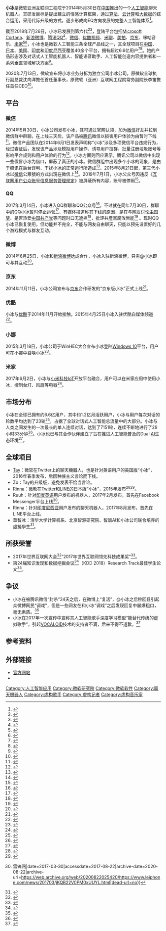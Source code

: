 {{NoteTA
|G1=IT
|1=zh-cn:微信;zh-tw:WeChat;
}}
'''小冰'''是微软亚洲互联网工程院于2014年5月30日在[[中国|中国]]推出的一个[[人工智能|人工智能]]聊天机器人。其研发目标是提出建立的情感计算框架，通过[[算法|算法]]、[[云计算|云计算]]和[[大数据|大数据]]的综合运用，采用代际升级的方式，逐步形成向EQ方向发展的完整人工智能体系<ref>{{cite web |title=微软AI产品小冰更新：能主动联系人类，会用她来做帮人的事 |url=https://www.thepaper.cn/newsDetail_forward_1771429 |website=www.thepaper.cn |accessdate=2018-10-27 |archive-date=2020-10-21 |archive-url=https://web.archive.org/web/20201021233437/https://www.thepaper.cn/newsDetail_forward_1771429 |dead-url=no }}</ref>。

截至2018年7月26日，小冰已发展到第六代<ref>{{Cite web|url=http://www.sohu.com/a/243549341_115565|title=微软小冰迎史上最大升级：第六代小冰情商更高 能从事创造性工作|accessdate=2018-07-26|date=2018-07-26|work=www.sohu.com|archive-date=2020-10-29|archive-url=https://web.archive.org/web/20201029113835/https://www.sohu.com/a/243549341_115565|dead-url=no}}</ref><ref>{{Cite web|url=http://tech.ifeng.com/a/20180726/45085594_0.shtml|title=将与小爱同学密切合作 微软正式发布第六代小冰|accessdate=2018-07-26|work=tech.ifeng.com|archive-date=2019-07-17|archive-url=https://web.archive.org/web/20190717224038/http://tech.ifeng.com/a/20180726/45085594_0.shtml|dead-url=no}}</ref>，登陆平台包括[[Microsoft_Cortana|Microsoft Cortana]]、[[新浪微博|新浪微博]]、[[腾讯QQ|腾讯QQ]]<ref>{{cite web|author1=dalong|title=QQ小冰怎么领养 手机QQ小冰领养方法介绍|url=http://www.chinaz.com/mobile/2017/0531/712668.shtml|website=chinaz.com|publisher=站长之家|accessdate=2017-06-19|date=2017-05-31|archive-date=2020-10-26|archive-url=https://web.archive.org/web/20201026055457/https://www.chinaz.com/mobile/2017/0531/712668.shtml|dead-url=no}}</ref>、[[微信|微信]]、[[优酷视频|优酷视频]]、[[米聊|米聊]]、[[美拍|美拍]]、[[京東商城|京东]]、咪咕音乐、[[小米集团#米家|米家]]<ref>{{cite web|url=http://www.msxiaoice.com/|title=微软小冰|work=www.msxiaoice.com|access-date=2014-07-05|archive-date=2021-01-28|archive-url=https://web.archive.org/web/20210128034310/http://www.msxiaoice.com/|dead-url=no}}</ref><ref>{{Cite news|url=http://www.ce.cn/culture/gd/201406/30/t20140630_3060711.shtml|title=小冰：曾经昙花一现 如今“傲娇”归来|publisher=中国经济网|date=2014-06-30|accessdate=2014-06-30|archive-date=2020-10-22|archive-url=https://web.archive.org/web/20201022054150/http://www.ce.cn/culture/gd/201406/30/t20140630_3060711.shtml|dead-url=no}}</ref>，小冰也是微软人工智能三条全球产品线之一，其全球项目在[[中国|中国]]、[[日本|日本]]、[[美国|美国]]、[[印度|印度]]和[[印度尼西亚|印度尼西亚]]覆盖40余个平台，拥有超过6.6亿用户<ref name="第五代">{{Cite web|url=http://tech.qq.com/a/20170822/036552.htm|title=微软发布第五代小冰 可以主动给人类打电话_科技_腾讯网|accessdate=2017-08-22|work=tech.qq.com|language=zh-CN|archive-date=2020-10-29|archive-url=https://web.archive.org/web/20201029135039/https://tech.qq.com/a/20170822/036552.htm|dead-url=no}}</ref><ref>{{Cite web|url=http://k.sina.com.cn/article_5206599584_1365667a0020002zmj.html?retcode=0|title=微软小冰刚刚宣布，用户量已经到达1亿|accessdate=2017-08-22|work=k.sina.com.cn|archive-date=2020-10-20|archive-url=https://web.archive.org/web/20201020225727/http://k.sina.com.cn/article_5206599584_1365667a0020002zmj.html?retcode=0|dead-url=no}}</ref>。她的产品形态涉及对话式人工智能机器人、智能语音助手、人工智能创造内容提供者和一系列垂直领域解决方案<ref>{{cite web |title=微软小冰智能再度升级 沈向洋谈为什么与第三方合作 |url=http://news.gmw.cn/2018-07/27/content_30139336.htm |accessdate=2018-10-27 |archive-date=2020-10-23 |archive-url=https://web.archive.org/web/20201023104819/http://news.gmw.cn/2018-07/27/content_30139336.htm |dead-url=no }}</ref>。

2020年7月13日，微软宣布将小冰业务分拆为独立公司小冰公司。原微软全球执行副总裁沈向洋擔任首任董事长，原微软（亚洲）互联网工程院常务副院长李笛擔任首任CEO<ref>{{cite news |title=36氪专访 |2=小冰CEO李笛：离开微软后，小冰的生存法则 |url=https://www.36kr.com/p/1006035696483333 |accessdate=2021-06-24 |archive-date=2021-03-22 |archive-url=https://web.archive.org/web/20210322193429/https://36kr.com/p/1006035696483333 |dead-url=no }}</ref>。
== 平台 ==
=== 微信 ===
2014年5月30日，小冰公司发布小冰，其可通过官网认领，加为[[微信|微信]]好友并拉到微信群中群聊。在上线三天后，该产品被[[腾讯|腾讯]]微信以损害用户体验为由暂时下线<ref>{{Cite news|url=http://tech.ifeng.com/mi/detail_2014_06/01/36613379_0.shtml|title=微软小冰停止运营 公告称“企鹅正在屠杀”|publisher=凤凰科技|date=2014-06-01|accessdate=2014-06-01|archive-date=2018-09-22|archive-url=https://web.archive.org/web/20180922070823/http://tech.ifeng.com/mi/detail_2014_06/01/36613379_0.shtml|dead-url=no}}</ref>。微信产品团队在2014年6月1日发表声明称“小冰”涉及多项微信平台违规行为，经过查证后，发现该产品涉及模拟用户操作、诱导用户拉群、批量注册垃圾账号等影响平台规则和用户体验的行为<ref>{{Cite web|url=http://it.sohu.com/20140602/n400321306.shtml|title=微软“小冰”涉微信违规 用户忧隐私-搜狐IT|accessdate=2017-07-31|work=it.sohu.com|date=2014-06-02|archive-date=2018-09-22|archive-url=https://web.archive.org/web/20180922063618/http://it.sohu.com/20140602/n400321306.shtml|dead-url=no}}</ref>。小冰方面则回应表示，腾讯公司以微信中出现一些假冒小冰为借口，屏蔽了真正的小冰。微信群组中出现多个小冰的现象，是由于腾讯在后台误判、干扰小冰的正常运行所造成<ref>{{cite news|title=微信封杀微软小冰冤不冤|url=http://news.ifeng.com/a/20140602/40554920_0.shtml|accessdate=2016-12-21|agency=北京青年报|date=2014-06-02|archive-date=2018-09-22|archive-url=https://web.archive.org/web/20180922063648/http://news.ifeng.com/a/20140602/40554920_0.shtml|dead-url=no}}</ref>。2015年8月21日起，第三代小冰以[[微信|微信]]公眾號的方式出現在微信上<ref>{{Cite news|url=http://www.aastocks.com/tc/stocks/news/aafn-content/NOW.687379/popular-news|title=微軟小冰重新登錄微信|publisher=AASTOCKS 財經新聞|date=2015-08-21|accessdate=2015-09-10|archive-date=2020-08-22|archive-url=https://web.archive.org/web/20200822024632/http://www.aastocks.com/tc/stocks/news/aafn-content/NOW.687379/popular-news|dead-url=no}}</ref>。2019年7月1日，小冰公众号因违反《[[s:互联网用户公众账号信息服务管理规定|互联网用户公众账号信息服务管理规定]]》被屏蔽所有内容，账号被停用<ref>{{Cite web|title=微软小冰公众号因违反规定被停用 - 微软小冰 - IT之家|url=https://www.ithome.com/0/431/027.htm|accessdate=2019-07-01|work=www.ithome.com|archive-date=2020-08-22|archive-url=https://web.archive.org/web/20200822024635/https://www.ithome.com/0/431/027.htm|dead-url=no}}</ref>。

=== QQ ===
2017年3月14日，小冰进入QQ群聊和QQ公众号<ref>{{Cite web|url=http://tech.ifeng.com/a/20170314/44554339_0.shtml|title=微软宣布小冰进入腾讯QQ群聊 探索AI+社交新玩法|accessdate=2017-07-31|work=tech.ifeng.com|archive-date=2018-09-22|archive-url=https://web.archive.org/web/20180922064259/http://tech.ifeng.com/a/20170314/44554339_0.shtml|dead-url=no}}</ref>。不过就在同年7月30日，群聊中的QQ小冰暂时停止运营<ref>{{Cite web|url=https://www.sohu.com/a/160914214_114760|title=腾讯QQ群机器人服务调整中：QQ小冰、Baby Q被关闭_搜狐科技_搜狐网|accessdate=2017-07-31|work=www.sohu.com|deadurl=yes|archiveurl=https://web.archive.org/web/20170731071436/https://www.sohu.com/a/160914214_114760|archivedate=2017-07-31|df=}}</ref>，有媒体报道称其下线的原因，是在与网友讨论[[中国梦|中国梦]]、是否热爱[[中国共产党|中国共产党]]等问题时口无遮拦<ref>{{cite news|title=聊天机器人造反？不爱党遭关闭|url=https://www.voachinese.com/a/china-chatbox-20170802/3969872.html|accessdate=2017-08-05|date=2017-08-03|publisher=[[美国之音|美国之音]]|archive-date=2020-08-22|archive-url=https://web.archive.org/web/20200822024650/https://www.voachinese.com/a/china-chatbox-20170802/3969872.html|dead-url=no}}</ref>，批評共產黨腐敗無能<ref>{{cite news|title=騰訊聊天AI「不愛黨」被關閉　批黨腐敗無能　稱中國夢是移民美國|url=https://news.mingpao.com/pns/dailynews/web_tc/article/20170802/s00013/1501609873306|accessdate=2017-08-05|publisher=[[明报|明报]]|date=2017-08-02|archive-date=2018-09-22|archive-url=https://web.archive.org/web/20180922063610/https://news.mingpao.com/pns/dailynews/web_tc/article/20170802/s00013/1501609873306|dead-url=no}}</ref>
。现时QQ小冰已恢复使用，但功能并不完全，不能与网友自由聊天，只能以预先设置好的几个游戏模式与群友互动。

===微博===
2014年6月25日，小冰和[[新浪微博|新浪微博]]达成合作，小冰入驻新浪微博，只需@小冰即可与其互动<ref name=微博>{{cite web |title=微软智能聊天机器人“小冰”进驻微博 |url=http://tech.sina.com.cn/it/2014-06-25/10109458142.shtml |website=tech.sina.com.cn |accessdate=2018-10-28 |archive-date=2020-08-22 |archive-url=https://web.archive.org/web/20200822024703/http://tech.sina.com.cn/it/2014-06-25/10109458142.shtml |dead-url=no }}</ref>。

===京东===
2014年11月11日，小冰公司宣布与[[京东商城|京东]]合作研发的“京东版小冰”正式上线<ref>{{Cite web|url=http://tech.qq.com/a/20141111/022449.htm|title=双11期间，微软宣布小冰进驻京东电商平台_科技_腾讯网|accessdate=2017-07-31|work=tech.qq.com|archive-date=2018-09-22|archive-url=https://web.archive.org/web/20180922063800/http://tech.qq.com/a/20141111/022449.htm|dead-url=no}}</ref>。

===优酷===
小冰与[[优酷|优酷]]于2014年11月开始接触，2015年4月25日小冰入驻优酷自媒体频道<ref>{{Cite web|url=http://yuanchuang.caijing.com.cn/2016/0425/4110620.shtml|title=微软小冰结盟优酷|accessdate=2017-07-31|author=梁辰|date=|publisher=|archive-date=2017-07-31|archive-url=https://web.archive.org/web/20170731072342/http://yuanchuang.caijing.com.cn/2016/0425/4110620.shtml|dead-url=no}}</ref>。
===小娜===
2015年3月18日，小冰公司于WinHEC大会宣布小冰登陆[[Windows_10|Windows 10]]平台，用户可在小娜中召唤小冰<ref>{{Cite web|url=http://www.csdn.net/article/2015-03-18/2824244-windows10-cortana-xiaobing|title=WinHEC：微软小娜与小冰正式登陆Windows 10平台-CSDN.NET|accessdate=2017-07-31|last=CSDN.NET|work=www.csdn.net|archive-date=2018-09-22|archive-url=https://web.archive.org/web/20180922140045/https://www.csdn.net/article/2015-03-18/2824244-windows10-cortana-xiaobing|dead-url=no}}</ref>。
===米家===
2017年6月2日，小冰与[[小米科技|小米科技]][[物联网|IoT]]开放平台融合{{fact}}，用户可以在米家应用中使用小冰，控制台灯、风扇等电器<ref>{{Cite web|url=https://www.ithome.com/html/android/312457.htm|title=小米米家APP安卓版更新：支持微软小冰语音控制 - 米家,小米,微软小冰 - IT之家|accessdate=2017-08-22|work=www.ithome.com|archive-date=2020-10-20|archive-url=https://web.archive.org/web/20201020175017/https://www.ithome.com/html/android/312457.htm|dead-url=no}}</ref>。

==市场分布==
小冰在全球已拥有约6.6亿用户，其中约1.2亿月活跃用户，小冰与用户每次对话的轮数平均达到了23轮<ref>{{cite web |title=微软第六代小冰发布 核心对话引擎和交互感官再次升级 |url=http://news.yule.com.cn/html/201807/275989.html |website=news.yule.com.cn |accessdate=2018-11-10 |archive-date=2020-08-22 |archive-url=https://web.archive.org/web/20200822025412/http://news.yule.com.cn/html/201807/275989.html |dead-url=no }}</ref>，占据了全球对话式人工智能总流量中的大部分。小冰与人类之间发生的一次最长的单人连续对话，达到了7151轮，连续不断地进行了29小时33分钟<ref>{{cite web |title=微软“小冰”用户超1亿 第五代开始拥有“高级感官” |url=http://tech.sina.com.cn/roll/2017-08-23/doc-ifykcqaw0948461.shtml |website=tech.sina.com.cn |accessdate=2018-11-10 |archive-date=2021-01-19 |archive-url=https://web.archive.org/web/20210119033228/http://tech.sina.com.cn/roll/2017-08-23/doc-ifykcqaw0948461.shtml |dead-url=no }}</ref>。小冰也已与其合作伙伴建立了旨在推进人工智能普及的Dual [[人工智能|AI]]生态环境<ref>{{cite web |title=第六代微软小冰面世：拥有完整人工智能框架 |url=http://www.cet.com.cn/cjpd/hg/gn/2045725.shtml |website=www.cet.com.cn |accessdate=2018-11-10 |archive-date=2018-11-28 |archive-url=https://web.archive.org/web/20181128090129/http://cet.com.cn/cjpd/hg/gn/2045725.shtml |dead-url=no }}</ref>。

== 全球项目 ==

*[[Tay|Tay]]：微软在Twitter上的聊天機器人，也是针对英语用户的美国版“小冰”，2016年春季发布，后因种族主义言论而下线。
*Zo：Tay的升级版，避免发表不恰当言论。
*[[Rinna|Rinna]]：微軟在[[Twitter|Twitter]]和[[LINE_(應用程式)|LINE]]的日本版“小冰”，2015年发布<ref>{{cite web|url=http://www.pcdiy.com.tw/detail/2204|title=颱風天太無聊？讓日本微軟小玲奈陪你LINE - PCDIY! online|work=www.pcdiy.com.tw|access-date=2016-04-02|archive-date=2020-08-22|archive-url=https://web.archive.org/web/20200822025435/http://www.pcdiy.com.tw/detail/2204|dead-url=no}}</ref><ref>{{cite web|url=http://www.zgonglue.com/a/201603/319697.html|title=都被玩壞了！微軟智慧哈拉機器人在日本成為死宅_Z攻略-專注于遊戲攻略的網站|work=www.zgonglue.com|access-date=2016-04-02|archive-date=2017-08-25|archive-url=https://web.archive.org/web/20170825204905/http://www.zgonglue.com/a/201603/319697.html|dead-url=no}}</ref>。
*Ruuh：针对[[印度英语|印度英语]]用户发布的机器人，2017年2月发布，首先在Facebook Messenger平台上线<ref>{{Cite news|url=https://www.leiphone.com/news/201703/jKQB22V0PM0xUUYL.html|title=继小冰、小娜、Rinna、Tay、Zo之后，微软再推全新聊天机器人Ruuh {{!}} 雷锋网|date=2017-03-30|accessdate=2017-08-22|archive-date=2020-08-22|archive-url=https://web.archive.org/web/20200822025420/https://www.leiphone.com/news/201703/jKQB22V0PM0xUUYL.html|dead-url=no}}</ref>。
*Rinna：针对[[印度尼西亚|印度尼西亚]]用户发布的聊天机器人，2017年8月发布，首先在LINE平台上线。
*華智冰：清华大学计算机系、北京智源研究院、智谱AI和小冰公司联合培养的虛擬學生<ref>{{cite news |title=清华大学迎来国内首个原创虚拟学生“华智冰” |url=https://www.tsinghua.edu.cn/info/1175/84993.htm |accessdate=2021-06-24 |archive-date=2021-08-15 |archive-url=https://web.archive.org/web/20210815094258/https://www.tsinghua.edu.cn/info/1175/84993.htm |dead-url=no }}</ref>。
==所获荣誉==
*2017年世界互联网大会<ref>{{cite web |title=第四届世界互联网大会举行“世界互联网领先科技成果发布活动” |url=http://media.people.com.cn/n1/2017/1204/c14677-29684633.html |website=media.people.com.cn |accessdate=2018-11-10 |archive-date=2020-08-22 |archive-url=https://web.archive.org/web/20200822025543/http://media.people.com.cn/n1/2017/1204/c14677-29684633.html |dead-url=no }}</ref>“2017年世界互联网领先科技成果奖”<ref>{{cite web |author1=杨威 何春中 陈 |title=未来的互联网长这样 18项全球互联网领先科技成果发布 |url=https://news.qq.com/a/20171204/013204.htm |website=news.qq.com |accessdate=2018-11-10 |archive-date=2020-08-22 |archive-url=https://web.archive.org/web/20200822025511/https://news.qq.com/a/20171204/013204.htm |dead-url=no }}</ref>。
*第24届知识发现和数据挖掘会议<ref>{{cite web |title=XiaoIce Band: A Melody and Arrangement Generation Framework for Pop Music |url=https://dl.acm.org/citation.cfm?id=3220105 |website=dl.acm.org |accessdate=2018-11-10}}</ref>（KDD 2018）Research Track最佳学生论文<ref>{{cite web |title=我校获数据挖掘领域顶级国际会议KDD 2018最佳学生论文奖 |url=http://cs.ustc.edu.cn/xwxx/kyxx/201809/t20180908_319063.html |website=cs.ustc.edu.cn |accessdate=2018-11-10 |archive-date=2018-11-10 |archive-url=https://web.archive.org/web/20181110200143/http://cs.ustc.edu.cn/xwxx/kyxx/201809/t20180908_319063.html |dead-url=no }}</ref>。

== 争议 ==

* 小冰在被腾讯微信“封杀”24天之后，在微博上“复活”，@小冰之后秒回且引起众微博网民“调戏”，但是一些网友在和小冰“调戏”之后发现回复中屡爆粗口，毫无素质。<ref>{{Cite web|url=http://tech.ifeng.com/internet/detail_2014_06/25/37010487_0.shtml|title=网友吐槽微软小冰满嘴脏话毫无素质|author=凤凰网科技|date=2014-06-25|access-date=2019-04-13|archive-date=2019-04-13|archive-url=https://web.archive.org/web/20190413152943/http://tech.ifeng.com/internet/detail_2014_06/25/37010487_0.shtml|dead-url=no}}</ref>
* 小冰在2017年一次宣传中宣称其人工智能歌手深度学习模型“能替代传统的虚拟歌手”，引起[[VOCALOID|VOCALOID]]技术的支持者不满，后来不得不道歉。<ref>{{Cite web|url=http://games.sina.com.cn/g/g/2017-10-17/fymvuyt2649480.shtml|title=微软小冰宣传文案引争议 发文致歉V家及虚拟歌姬粉！|date=2017-10-17|publisher=新浪游戏|access-date=2019-04-13|archive-date=2020-08-22|archive-url=https://web.archive.org/web/20200822025606/http://games.sina.com.cn/g/g/2017-10-17/fymvuyt2649480.shtml|dead-url=no}}</ref>

== 参考资料 ==
{{reflist|2}}

== 外部链接 ==
{{Portal|微软}}
* [http://www.msxiaobing.com/ 官方网站]{{Wayback|url=http://www.msxiaobing.com/ |date=20201202033823 }}
* {{Sinaweibo|5175429989}}

{{Microsoft}}
{{智慧型個人助理}}
[[Category:人工智能应用|Category:人工智能应用]]
[[Category:微软研究院|Category:微软研究院]]
[[Category:微软软件|Category:微软软件]]
[[Category:聊天機器人|Category:聊天機器人]]
[[Category:虚构歌手|Category:虚构歌手]]
[[Category:虚构记者|Category:虚构记者]]
[[Category:虚构音乐家|Category:虚构音乐家]]